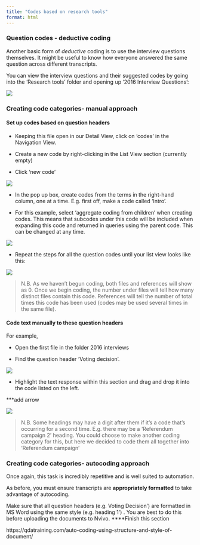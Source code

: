 ```yaml
---
title: "Codes based on research tools"
format: html
---
```


### Question codes - deductive coding 

Another basic form of *deductive* coding is to use the interview questions themselves. It might be useful to know how everyone answered the same question across different transcripts. 

You can view the interview questions and their suggested codes by going into the 'Research tools' folder and opening up '2016 Interview Questions': 

![](images/Interview codes.png)


### Creating code categories- manual approach 

#### Set up codes based on question headers 

- Keeping this file open in our Detail View, click on ‘codes’ in the Navigation View.

- Create a new code by right-clicking in the List View section (currently empty) 

- Click ‘new code’ 

![](images/New code 1.png)

- In the pop up box, create codes from the terms in the right-hand column, one at a time. E.g. first off, make a code called 'Intro'. 

- For this example, select ‘aggregate coding from children’ when creating codes. This means that subcodes under this code will be included when expanding this code and returned in queries using the parent code. This can be changed at any time.

![](images/New code 2.png)

- Repeat the steps for all the question codes until your list view looks like this: 

![](images/New code 3.png)

> N.B. As we haven’t begun coding, both files and references will show as 0. Once we begin coding, the number under files will tell how many distinct files contain this code. References will tell the number of total times this code has been used (codes may be used several times in the same file).

#### Code text manually to these question headers 

For example, 

- Open the first file in the folder 2016 interviews

- Find the question header 'Voting decision'. 

![](images/Voting decision.png)

- Highlight the text response within this section and drag and drop it into the code listed on the left.

***add arrow 

![](images/Voting decision 2.png)

> N.B. Some headings may have a digit after them if it’s a code that’s occurring for a second time. E.g. there may be a ‘Referendum campaign 2’ heading. You could choose to make another coding category for this, but here we decided to code them all together into ‘Referendum campaign’

### Creating code categories- autocoding approach 


Once again, this task is incredibly repetitive and is well suited to automation. 

As before, you must ensure transcripts are **appropriately formatted** to take advantage of autocoding. 

Make sure that all question headers (e.g. Voting Decision’) are formatted in MS Word using the same style (e.g. heading 1’) . You are best to do this before uploading the documents to Nvivo.
****Finish this section 


https://qdatraining.com/auto-coding-using-structure-and-style-of-document/




